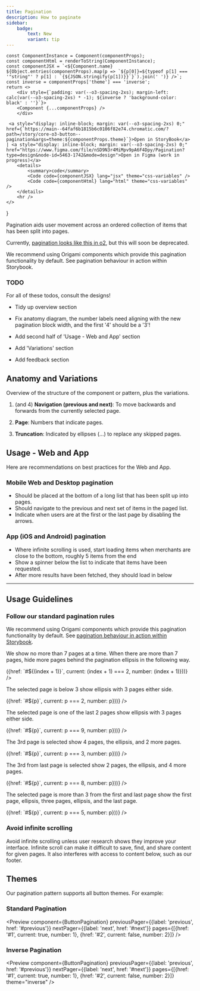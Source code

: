 ```yaml
---
title: Pagination
description: How to paginate
sidebar:
    badge:
        text: New
        variant: tip
---
```


    const ComponentInstance = Component(componentProps);
    const componentHtml = renderToString(ComponentInstance);
    const componentJSX = `<${Component.name} ${Object.entries(componentProps).map(p => `${p[0]}=${typeof p[1] === '"string"' ? p[1] : `{${JSON.stringify(p[1])}}`}`).join(' ')} />`;
    const inverse = componentProps['theme'] === 'inverse';
    return <>
        <div style={`padding: var(--o3-spacing-2xs); margin-left: calc(var(--o3-spacing-2xs) * -1); ${inverse ? 'background-color: black' : ''}`}>
        <Component {...componentProps} />
        </div>

     <a style="display: inline-block; margin: var(--o3-spacing-2xs) 0;" href={`https://main--64faf6b1815b6c0106f82e74.chromatic.com/?path=/story/core-o3-button--pagination&args=theme:${componentProps.theme}`}>Open in StoryBook</a> | <a style="display: inline-block; margin: var(--o3-spacing-2xs) 0;" href="https://www.figma.com/file/nSD9N3r4MiMpv9pA6F4Dpy/Pagination?type=design&node-id=5463-1742&mode=design">Open in Figma (work in progress)</a>
        <details>
            <summary>code</summary>
            <Code code={componentJSX} lang="jsx" theme="css-variables" />
            <Code code={componentHtml} lang="html" theme="css-variables" />
        </details>
        <hr />
    </>
}

Pagination aids user movement across an ordered collection of items that has been split into pages.

Currently, [pagination looks like this in o2](https://www.ft.com/financials?page=2), but this will soon be deprecated.

We recommend using Origami components which provide this pagination functionality by default. See pagination behaviour in action within Storybook.

### TODO

For all of these todos, consult the designs!

* Tidy up overview section

* Fix anatomy diagram, the number labels need aligning with the new pagination block width, and the first '4' should be a '3'!

* Add second half of 'Usage - Web and App' section

* Add 'Variations' section

* Add feedback section


## Anatomy and Variations

Overview of the structure of the component or pattern, plus the variations.

<PaginationAnatomy />

1. (and 4) **Navigation (previous and next)**: To move backwards and forwards from the currently selected page.

2. **Page**: Numbers that indicate pages.

3. **Truncation**: Indicated by ellipses (…) to replace any skipped pages.

## Usage - Web and App

Here are recommendations on best practices for the Web and App.

### Mobile Web and Desktop pagination

* Should be placed at the bottom of a long list that has been split up into pages.
* Should navigate to the previous and next set of items in the paged list.
* Indicate when users are at the first or the last page by disabling the arrows.

### App (iOS and Android) pagination

* Where infinite scrolling is used, start loading items when merchants are close to the bottom, roughly 5 items from the end
* Show a spinner below the list to indicate that items have been requested.
* After more results have been fetched, they should load in below

---

## Usage Guidelines

### Follow our standard pagination rules

We recommend using Origami components which provide this pagination functionality by default. See [pagination behaviour in action within Storybook](https://main--64faf6b1815b6c0106f82e74.chromatic.com/?path=/story/core-o3-button--pagination&globals=backgrounds:!undefined).

We show no more than 7 pages at a time. When there are more than 7 pages, hide more pages behind the pagination ellipsis in the following way.

<Example do={true}>
    <ButtonPagination previousPager={{label: 'previous', href: '#previous'}} nextPager={{label: 'next', href: '#next'}} pages={Array(3,'a').map((p,index) => ({href: `#${(index + 1)}`, current: (index + 1) === 2, number: (index + 1)}))} />
</Example>

The selected page is below 3 show ellipsis with 3 pages either side.

<Example do={true}>
    <ButtonPagination previousPager={{label: 'previous', href: '#previous'}} nextPager={{label: 'next', href: '#next'}} pages={[1,2,3,4,5,6,7,8,9,10].map(p => ({href: `#${p}`, current: p === 2, number: p}))} />
</Example>

The selected page is one of the last 2 pages show ellipsis with 3 pages either side.

<Example do={true}>
    <ButtonPagination previousPager={{label: 'previous', href: '#previous'}} nextPager={{label: 'next', href: '#next'}} pages={[1,2,3,4,5,6,7,8,9,10].map(p => ({href: `#${p}`, current: p === 9, number: p}))} />
</Example>

The 3rd page is selected show 4 pages, the ellipsis, and 2 more pages.

<Example do={true}>
    <ButtonPagination previousPager={{label: 'previous', href: '#previous'}} nextPager={{label: 'next', href: '#next'}} pages={[1,2,3,4,5,6,7,8,9,10].map(p => ({href: `#${p}`, current: p === 3, number: p}))} />
</Example>

The 3rd from last page is selected show 2 pages, the ellipsis, and 4 more pages.

<Example do={true}>
    <ButtonPagination previousPager={{label: 'previous', href: '#previous'}} nextPager={{label: 'next', href: '#next'}} pages={[1,2,3,4,5,6,7,8,9,10].map(p => ({href: `#${p}`, current: p === 8, number: p}))} />
</Example>

The selected page is more than 3 from the first and last page show the first page, ellipsis, three pages, ellipsis, and the last page.

<Example do={true}>
    <ButtonPagination previousPager={{label: 'previous', href: '#previous'}} nextPager={{label: 'next', href: '#next'}} pages={[1,2,3,4,5,6,7,8,9,10].map(p => ({href: `#${p}`, current: p === 5, number: p}))} />
</Example>

### Avoid infinite scrolling

Avoid infinite scrolling unless user research shows they improve your interface.
Infinite scroll can make it difficult to save, find, and share content for given pages. It also interferes with access to content below, such as our footer.

## Themes

Our pagination pattern supports all button themes. For example:

### Standard Pagination

<Preview component={ButtonPagination} previousPager={{label: 'previous', href: '#previous'}} nextPager={{label: 'next', href: '#next'}} pages={[{href: '#1', current: true, number: 1}, {href: '#2', current: false, number: 2}]} />

### Inverse Pagination

<Preview component={ButtonPagination} previousPager={{label: 'previous', href: '#previous'}} nextPager={{label: 'next', href: '#next'}} pages={[{href: '#1', current: true, number: 1}, {href: '#2', current: false, number: 2}]} theme="inverse" />
